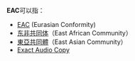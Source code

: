 '''EAC'''可以指：
* [[EAC|EAC]] (Eurasian Conformity)
* [[东非共同体|东非共同体]]（East African Community）
* [[東亞共同體|東亞共同體]]（East Asian Community）
* [[Exact_Audio_Copy|Exact Audio Copy]]
{{disambig|cat=三字拉丁字母縮寫消歧義}}